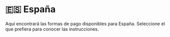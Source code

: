 # 🇪🇸 España


<Callout>
Aquí encontrará las formas de pago disponibles para España. Seleccione el que prefiera para conocer las instrucciones.
</Callout>

<Cards>
  <Card title="💸 PayPal" href="/payments/paypal" />
  <Card title="💳 Tarjetas de crédito y débito" href="/payments/cards" />
  <Card title="💰 Saldo de cuenta" href="/payments/credit-balance" />
  <Card title="🏛 Transferencia bancaria o depósito" href="/payments/bank-transfer" />
  <Card title="🌎 Tebex Checkout" href="/payments/tebex" />
</Cards>